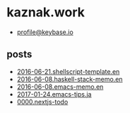 # kaznak.work

- [profile@keybase.io](https://keybase.io/kaznak)

## posts

- [2016-06-21.shellscript-template.en](/posts/2016-06-21.shellscript-template.en)
- [2016-06-08.haskell-stack-memo.en](/posts/2016-06-08.haskell-stack-memo.en)
- [2016-06-08.emacs-memo.en](/posts/2016-06-08.emacs-memo.en)
- [2017-01-24.emacs-tips.ja](/posts/2017-01-24.emacs-tips.ja)
- [0000.nextjs-todo](/posts/0000.nextjs-todo)
